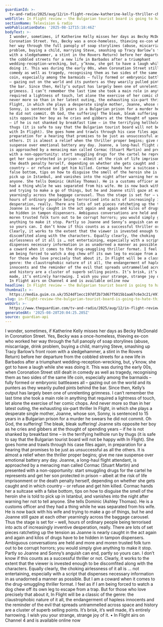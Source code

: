 ```yaml
---
guardianId: >-
  tv-and-radio/2025/aug/12/in-flight-review-katherine-kelly-thriller-channel-four
webTitle: In Flight review – the Bulgarian tourist board is going to hate this TV show
sectionName: Television & radio
webPublicationDate: '2025-08-12T15:18:46Z'
bodyText: >-
  I wonder, sometimes, if Katherine Kelly misses her days as Becky McDonald in
  Coronation Street. Yes, Becky was a once-homeless, thieving ex-con who worked
  her way through the full panoply of soap storylines (abuse, miscarriage, drink
  problem, buying a child, marrying Steve, smashing up Tracy Barlow’s front room
  with a sledgehammer, a stint in the Rovers Return) before her departure from
  the cobbled streets for a new life in Barbados after a triumphant
  wedding-reception-wrecking, but, y’know, she got to have a laugh while she was
  doing it. This was during the early 00s, when Coronation Street still dealt in
  comedy as well as tragedy, recognising them as two sides of the same life
  coin, especially among the barmaids – fully formed or embryonic battleaxes all
  – gazing out on the world and its punters as they wearily pulled pints behind
  the bar. Since then, Kelly’s output has largely been one of unrelenting
  grimness. I can’t remember the last time she took a main role in anything that
  required a lightness of touch, let alone the exercise of her comic chops. And
  never more so than in her latest outing, the exhausting six-part thriller In
  Flight, in which she plays a desperate single mother, Joanne, whose son,
  Sonny, is sentenced to 15 years in a Bulgarian prison for a murder he swears
  he did not commit. Oh God, the suffering! The bleak, bleak suffering! Joanne
  sits opposite her boy as he cries and gibbers at the thought of spending years
  – if he is not shanked by breakfast time – in the terrifying hellhole run by
  thugs (it is safe to say that the Bulgarian tourist board will not be happy
  with In Flight). She goes home and trawls through his case files again, in
  preparation for a hearing that promises to be just as unsuccessful as all the
  others. It is almost a relief when the thriller proper begins; give me raw
  suspense over emotional battery any day. Joanne, a long-haul flight attendant,
  is approached by a menacing man called Cormac (Stuart Martin) and presented
  with a non-opportunity: start smuggling drugs for the cartel he represents and
  get her son protected in prison – albeit at the risk of life imprisonment or
  the death penalty herself, depending on whether she gets caught and in which
  country – or refuse and get him killed. Cormac hands her a suitcase with a
  false bottom, tips on how to disguise the smell of the heroin she is told to
  pick up in Istanbul, and vanishes into the night after warning her not to tell
  anyone. She tells Dominic (Ashley Thomas). He is a customs officer and they
  had a thing while he was separated from his wife. He is now back with his wife
  and trying to make a go of things, but he and Joanne still gaze at each other
  yearningly across the baggage carousel. Thus the stage is set for – well,
  hours of ordinary people being terrorised into acts of increasingly inventive
  desperation, really. There are lots of set pieces ratcheting up the tension as
  Joanne is nearly caught in the act again and again and kilos of drugs have to
  be hidden in tampon dispensers. Ambiguous conversations are held and more and
  moren trusted folk turn out to be corrupt horrors; you would simply give
  anything to make it stop. Partly so Joanne and Sonny’s anguish can end, partly
  so yours can. I don’t know if this counts as a successful thriller or not.
  Clearly, it works to the extent that the viewer is invested enough to be
  discomfited along with the characters. Equally clearly, the choking
  airlessness of it all is … not entertaining, especially with a script that
  dispenses necessary information in as unadorned a manner as possible. But I am
  a coward when it comes to the drug-smuggling thriller format. I feel as if I
  am being forced to watch a dog chew off its own leg to escape from a trap. But
  for those who love precisely that about it, In Flight will be a classic of the
  genre: the claustrophobic nature of it all, the endangerment of hapless
  innocents and the reminder of the evil that spreads untrammelled across space
  and history are a cluster of superb selling points. It’s brisk, it’s well
  made, it’s entirely harrowing. I wish you your strange, strange joy of it. •
  In Flight airs on Channel 4 and is available online now
headline: In Flight review – the Bulgarian tourist board is going to hate this TV show
thumbnail: >-
  https://media.guim.co.uk/3524df1ecc197df2b73d67f5015b1aa67c6e3c21/497_0_4969_3975/500.jpg
slug: in-flight-review-the-bulgarian-tourist-board-is-going-to-hate-this-tv-show
webUrl: >-
  https://www.theguardian.com/tv-and-radio/2025/aug/12/in-flight-review-katherine-kelly-thriller-channel-four
generatedAt: '2025-08-28T20:04:25.205Z'
source: guardian-api
---
```

I wonder, sometimes, if Katherine Kelly misses her days as Becky McDonald in Coronation Street. Yes, Becky was a once-homeless, thieving ex-con who worked her way through the full panoply of soap storylines (abuse, miscarriage, drink problem, buying a child, marrying Steve, smashing up Tracy Barlow’s front room with a sledgehammer, a stint in the Rovers Return) before her departure from the cobbled streets for a new life in Barbados after a triumphant wedding-reception-wrecking, but, y’know, she got to have a laugh while she was doing it. This was during the early 00s, when Coronation Street still dealt in comedy as well as tragedy, recognising them as two sides of the same life coin, especially among the barmaids – fully formed or embryonic battleaxes all – gazing out on the world and its punters as they wearily pulled pints behind the bar. Since then, Kelly’s output has largely been one of unrelenting grimness. I can’t remember the last time she took a main role in anything that required a lightness of touch, let alone the exercise of her comic chops. And never more so than in her latest outing, the exhausting six-part thriller In Flight, in which she plays a desperate single mother, Joanne, whose son, Sonny, is sentenced to 15 years in a Bulgarian prison for a murder he swears he did not commit. Oh God, the suffering! The bleak, bleak suffering! Joanne sits opposite her boy as he cries and gibbers at the thought of spending years – if he is not shanked by breakfast time – in the terrifying hellhole run by thugs (it is safe to say that the Bulgarian tourist board will not be happy with In Flight). She goes home and trawls through his case files again, in preparation for a hearing that promises to be just as unsuccessful as all the others. It is almost a relief when the thriller proper begins; give me raw suspense over emotional battery any day. Joanne, a long-haul flight attendant, is approached by a menacing man called Cormac (Stuart Martin) and presented with a non-opportunity: start smuggling drugs for the cartel he represents and get her son protected in prison – albeit at the risk of life imprisonment or the death penalty herself, depending on whether she gets caught and in which country – or refuse and get him killed. Cormac hands her a suitcase with a false bottom, tips on how to disguise the smell of the heroin she is told to pick up in Istanbul, and vanishes into the night after warning her not to tell anyone. She tells Dominic (Ashley Thomas). He is a customs officer and they had a thing while he was separated from his wife. He is now back with his wife and trying to make a go of things, but he and Joanne still gaze at each other yearningly across the baggage carousel. Thus the stage is set for – well, hours of ordinary people being terrorised into acts of increasingly inventive desperation, really. There are lots of set pieces ratcheting up the tension as Joanne is nearly caught in the act again and again and kilos of drugs have to be hidden in tampon dispensers. Ambiguous conversations are held and more and moren trusted folk turn out to be corrupt horrors; you would simply give anything to make it stop. Partly so Joanne and Sonny’s anguish can end, partly so yours can. I don’t know if this counts as a successful thriller or not. Clearly, it works to the extent that the viewer is invested enough to be discomfited along with the characters. Equally clearly, the choking airlessness of it all is … not entertaining, especially with a script that dispenses necessary information in as unadorned a manner as possible. But I am a coward when it comes to the drug-smuggling thriller format. I feel as if I am being forced to watch a dog chew off its own leg to escape from a trap. But for those who love precisely that about it, In Flight will be a classic of the genre: the claustrophobic nature of it all, the endangerment of hapless innocents and the reminder of the evil that spreads untrammelled across space and history are a cluster of superb selling points. It’s brisk, it’s well made, it’s entirely harrowing. I wish you your strange, strange joy of it. • In Flight airs on Channel 4 and is available online now
